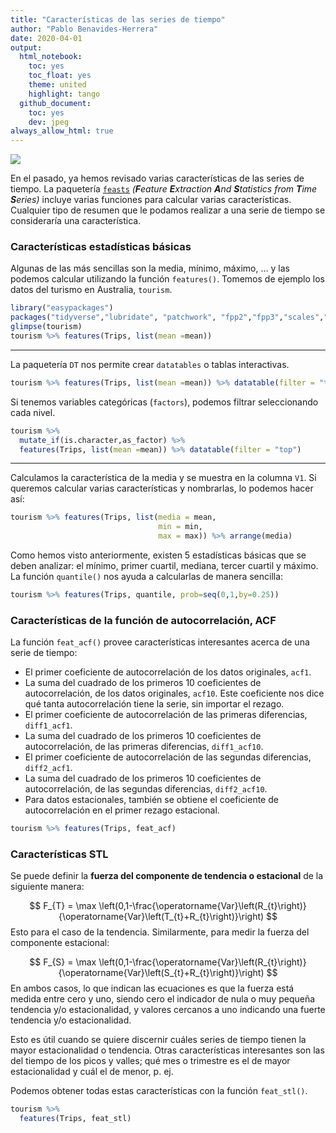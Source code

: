 ```yaml
---
title: "Características de las series de tiempo"
author: "Pablo Benavides-Herrera"
date: 2020-04-01
output:
  html_notebook:
    toc: yes
    toc_float: yes
    theme: united
    highlight: tango
  github_document:
    toc: yes
    dev: jpeg
always_allow_html: true
---
```


![](../images/feasts.png)

En el pasado, ya hemos revisado varias características de las series de tiempo. La paquetería [`feasts`](https://feasts.tidyverts.org/) *(**F**eature **E**xtraction **A**nd **S**tatistics from **T**ime **S**eries)* incluye varias funciones para calcular varias características. Cualquier tipo de resumen que le podamos realizar a una serie de tiempo se consideraría una característica.

### Características estadísticas básicas

Algunas de las más sencillas son la media, mínimo, máximo, ... y las podemos calcular utilizando la función `features()`. Tomemos de ejemplo los datos del turismo en Australia, `tourism`.

```r
library("easypackages")
packages("tidyverse","lubridate", "patchwork", "fpp2","fpp3","scales","DT")
glimpse(tourism)
tourism %>% features(Trips, list(mean =mean))
```

***
La paquetería `DT` nos permite crear `datatables` o tablas interactivas.

```r
tourism %>% features(Trips, list(mean =mean)) %>% datatable(filter = "top")
```

Si tenemos variables categóricas (`factors`), podemos filtrar seleccionando cada nivel.

```r
tourism %>% 
  mutate_if(is.character,as_factor) %>% 
  features(Trips, list(mean =mean)) %>% datatable(filter = "top")
```

***

Calculamos la característica de la media y se muestra en la columna `V1`. Si queremos calcular varias características y nombrarlas, lo podemos hacer así:

```r
tourism %>% features(Trips, list(media = mean, 
                                 min = min,
                                 max = max)) %>% arrange(media)
```

Como hemos visto anteriormente, existen 5 estadísticas básicas que se deben analizar: el mínimo, primer cuartil, mediana, tercer cuartil y máximo. La función `quantile()` nos ayuda a calcularlas de manera sencilla:

```r
tourism %>% features(Trips, quantile, prob=seq(0,1,by=0.25))
```

### Características de la función de autocorrelación, ACF

La función `feat_acf()` provee características interesantes acerca de una serie de tiempo:

* El primer coeficiente de autocorrelación de los datos originales, `acf1`.
* La suma del cuadrado de los primeros 10 coeficientes de autocorrelación, de los datos originales, `acf10`. Este coeficiente nos dice qué tanta autocorrelación tiene la serie, sin importar el rezago.
* El primer coeficiente de autocorrelación de las primeras diferencias, `diff1_acf1`.
* La suma del cuadrado de los primeros 10 coeficientes de autocorrelación, de las primeras diferencias, `diff1_acf10`.
* El primer coeficiente de autocorrelación de las segundas diferencias, `diff2_acf1`.
* La suma del cuadrado de los primeros 10 coeficientes de autocorrelación, de las segundas diferencias, `diff2_acf10`.
* Para datos estacionales, también se obtiene el coeficiente de autocorrelación en el primer rezago estacional.

```r
tourism %>% features(Trips, feat_acf)
```
### Características STL

Se puede definir la **fuerza del componente de tendencia o estacional** de la siguiente manera:

$$
F_{T} = \max \left(0,1-\frac{\operatorname{Var}\left(R_{t}\right)}{\operatorname{Var}\left(T_{t}+R_{t}\right)}\right)
$$
Esto para el caso de la tendencia. Similarmente, para medir la fuerza del componente estacional:

$$
F_{S} = \max \left(0,1-\frac{\operatorname{Var}\left(R_{t}\right)}{\operatorname{Var}\left(S_{t}+R_{t}\right)}\right)
$$
En ambos casos, lo que indican las ecuaciones es que la fuerza está medida entre cero y uno, siendo cero el indicador de nula o muy pequeña tendencia y/o estacionalidad, y valores cercanos a uno indicando una fuerte tendencia y/o estacionalidad.

Esto es útil cuando se quiere discernir cuáles series de tiempo tienen la mayor estacionalidad o tendencia. Otras características interesantes son las del tiempo de los picos y valles; qué mes o trimestre es el de mayor estacionalidad y cuál el de menor, p. ej.

Podemos obtener todas estas características con la función `feat_stl()`.

```r
tourism %>%
  features(Trips, feat_stl)
```

